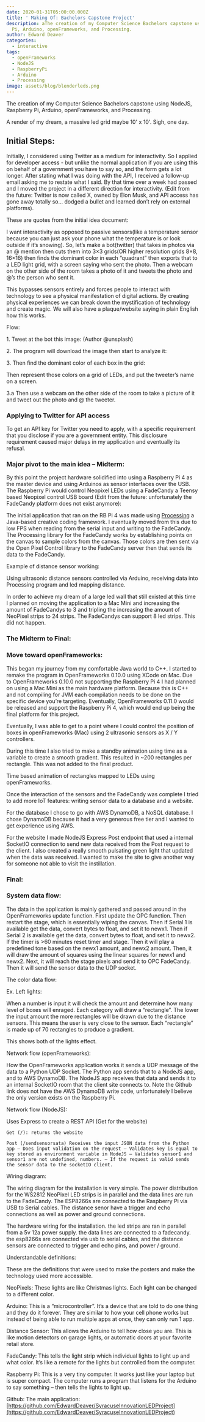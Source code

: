 ```yaml
---
date: 2020-01-31T05:00:00.000Z
title: ' Making Of: Bachelors Capstone Project'
description: aThe creation of my Computer Science Bachelors capstone using NodeJS, Raspberry
  Pi, Arduino, openFrameworks, and Processing.
author: Edward Deaver
categories:
  - interactive
tags:
  - openFrameworks
  - NodeJS
  - RaspberryPi
  - Arduino
  - Processing
image: assets/blog/blenderleds.png
---
```


The creation of my Computer Science Bachelors capstone using NodeJS, Raspberry Pi, Arduino, openFrameworks, and Processing.

<AstroImage src="assets/blog/blenderleds.png" alt="Person standing in front of a wall of leds" width={601} height={591} />

A render of my dream, a massive led grid maybe 10' x 10'. Sigh, one day.

## Initial Steps:

Initially, I considered using Twitter as a medium for interactivity. So I applied for developer access - but unlike the normal application if you are using this on behalf of a government you have to say so, and the form gets a lot longer. After stating what I was doing with the API, I received a follow-up email asking me to restate what I said. By that time over a week had passed and I moved the project in a different direction for interactivity. (Edit from the future: Twitter is now called X, owned by Elon Musk, and API access has gone away totally so… dodged a bullet and learned don’t rely on external platforms).

These are quotes from the initial idea document:

I want interactivity as opposed to passive sensors(like a temperature sensor because you can just ask your phone what the temperature is or look outside if it’s snowing). So, let’s make a bot(twitter) that takes in photos via an @ mention then cuts them into 3×3 grids(OR higher resolution grids 8×8, 16×16) then finds the dominant color in each “quadrant” then exports that to a LED light grid, with a screen saying who sent the photo. Then a webcam on the other side of the room takes a photo of it and tweets the photo and @’s the person who sent it.

This bypasses sensors entirely and forces people to interact with technology to see a physical manifestation of digital actions. By creating physical experiences we can break down the mystification of technology and create magic. We will also have a plaque/website saying in plain English how this works.

Flow:

  

1\.  Tweet at the bot this image: (Author @unsplash)

<AstroImage src="assets/blog/stock-image-225x300-2.png" alt="Stock image of a building looking up" width={225} height={300} />

2\. The program will download the image then start to analyze it:

<AstroImage src="assets/blog/stockimagegrid-225x300-2.png" alt="That building with a grid on it" width={225} height={300} />

3\. Then find the dominant color of each box in the grid:

<AstroImage src="assets/blog/stockimagegridcolor-225x300-2.png" alt="Grid of the image with the most dominant color in each grid" width={225} height={300} />

Then represent those colors on a grid of LEDs, and put the tweeter’s name on a screen.

3.a Then use a webcam on the other side of the room to take a picture of it and tweet out the photo and @ the tweeter.

### Applying to Twitter for API access

To get an API key for Twitter you need to apply, with a specific requirement that you disclose if you are a government entity. This disclosure requirement caused major delays in my application and eventually its refusal.

### Major pivot to the main idea – Midterm:

By this point the project hardware solidified into using a Raspberry Pi 4 as the master device and using Arduinos as sensor interfaces over the USB. The Raspberry Pi would control Neopixel LEDs using a FadeCandy a Teensy based Neopixel control USB board (Edit from the future: unfortunately the FadeCandy platform does not exist anymore):

<AstroImage src="assets/blog/Slide5.jpg" alt="Slide of the hardware" width={960} height={540} />

The initial application that ran on the RB Pi 4 was made using [Processing](https://processing.org/) a Java-based creative coding framework. I eventually moved from this due to low FPS when reading from the serial input and writing to the FadeCandy. The Processing library for the FadeCandy works by establishing points on the canvas to sample colors from the canvas. Those colors are then sent via the Open Pixel Control library to the FadeCandy server then that sends its data to the FadeCandy.

<AstroImage src="assets/blog/Slide6-1.jpg" alt="Software architecture " width={960} height={540} />

Example of distance sensor working:

<Vimeo id="852516514" />

Using ultrasonic distance sensors controlled via Arduino, receiving data into Processing program and led mapping distance.

In order to achieve my dream of a large led wall that still existed at this time I planned on moving the application to a Mac Mini and increasing the amount of FadeCandys to 3 and tripling the increasing the amount of NeoPixel strips to 24 strips. The FadeCandys can support 8 led strips. This did not happen.

<AstroImage src="assets/blog/Slide11.jpg" alt="Hardware slide now using mac mini and multiple esp32 and 3 fadecandys " width={960} height={540} />

### The Midterm to Final:

### Move toward openFrameworks:

This began my journey from my comfortable Java world to C++. I started to remake the program in OpenFrameworks 0.10.0 using XCode on Mac. Due to OpenFrameworks 0.10.0 not supporting the Raspberry Pi 4 I had planned on using a Mac Mini as the main hardware platform. Because this is C++ and not compiling for JVM each compilation needs to be done on the specific device you’re targeting. Eventually, OpenFrameworks 0.11.0 would be released and support the Raspberry Pi 4, which would end up being the final platform for this project.

Eventually, I was able to get to a point where I could control the position of boxes in openFrameworks (Mac) using 2 ultrasonic sensors as X / Y controllers.

<Vimeo id="852517849" />

During this time I also tried to make a standby animation using time as a variable to create a smooth gradient. This resulted in \~200 rectangles per rectangle. This was not added to the final product.

<Vimeo id="852518345" />

Time based animation of rectangles mapped to LEDs using openFrameworks. 

Once the interaction of the sensors and the FadeCandy was complete I tried to add more IoT features: writing sensor data to a database and a website.

For the database I chose to go with AWS DynamoDB, a NoSQL database. I chose DynamoDB because it had a very generous free tier and I wanted to get experience using AWS.

For the website I made NodeJS Express Post endpoint that used a internal SocketIO connection to send new data received from the Post request to the client. I also created a really smooth pulsating green light that updated when the data was received. I wanted to make the site to give another way for someone not able to visit the instillation.

<Vimeo id="852519092" />

### Final:

### System data flow:

The data in the application is mainly gathered and passed around in the OpenFrameworks update function. First update the OPC function. Then restart the stage, which is essentially wiping the canvas. Then if Serial 1 is available get the data, convert bytes to float, and set it to newx1. Then if Serial 2 is available get the data, convert bytes to float, and set it to newx2. If the timer is >60 minutes reset timer and stage. Then it will play a predefined tone based on the newx1 amount, and newx2 amount. Then, it will draw the amount of squares using the linear squares for newx1 and newx2. Next, it will reach the stage pixels and send it to OPC FadeCandy. Then it will send the sensor data to the UDP socket.

<AstroImage src="assets/blog/SystemDataFlow.jpg" alt="The image illustrates a flowchart of a system data flow for an update function, detailing various operations involving OPC library functions. The flow starts with resetting OPC timer/error codes and proceeds through a series of steps, including:  Initiating the stage with OPC.beginStage() to create the stage rectangle and buffer.  Handling audio playback functions (audioPlayBackAtPoint) based on input data.  Drawing linear squares for data visualization (DrawLinearSquares).  Sending sensor data via UDPSEND to a websocket server.  Managing system timer for tasks such as resetting the stage after 60 minutes.  Completing stages with OPC.endStage() and capturing pixel data for LED strips.  Writing to channels with OPC.writeChannel() and connecting to the OPC client if not already connected.  Each step includes specific conditions like checking data amounts, converting data, and setting frequencies." width={960} height={540} />

The color data flow:

<AstroImage src="assets/blog/ColorDataFlow.jpg" alt="The image shows a data flow diagram for controlling lighting effects using serial data input. The flow is split between left and right lights, with each side receiving data from Serial1 and Serial2 inputs. The input values are divided into four categories based on their size:  Category 1 (Input > 6000)  Category 2 (Input > 4000)  Category 3 (Input > 2000)  Category 4 (Input < 500)  For each category, the system draws a specific area of rectangles, with each area consisting of 70 rectangles to produce a gradient effect. The left and right lights are controlled independently based on the corresponding inputs, with each category drawing a different number of rectangle areas for visual effects." width={960} height={540} />

Ex. Left lights:

When a number is input it will check the amount and determine how many level of boxes will enraged. Each category will draw a “rectangle”. The lower the input amount the more rectangles will be drawn due to the distance sensors. This means the user is very close to the sensor. Each “rectangle” is made up of 70 rectangles to produce a gradient.

This shows both of the lights effect.

Network flow (openFrameworks):

How the OpenFrameworks application works it sends a UDP message of the data to a Python UDP Socket. The Python app sends that to a NodeJS app, and to AWS DynamoDB. The NodeJS app receives that data and sends it to an internal SocketIO room that the client site connects to. Note the Github link does not have the AWS DynamoDB write code, unfortunately I believe the only version exists on the Raspberry Pi.

<AstroImage src="assets/blog/NetworkFlow.jpg" alt="The image illustrates the network flow for a system involving various technologies. The flow begins with the FadeCandy Server, which communicates through a socket with OpenFrameworks. OpenFrameworks then uses a UDP socket to connect to a Python WebSocket Server and a REST Client.  On the web side, there is a connection to Socket IO Client hosted on Heroku, which communicates with a NodeJS Express / Socket IO server. This server sends HTTPS POST requests to an AWS DynamoDB database for data storage and management. The diagram shows a clear division between local (localhost) and web-based communication paths." width={960} height={540} />

Network flow (NodeJS):

Uses Express to create a REST API (Get for the website)

    Get (/): returns the website

    Post (/sendsensorsata) Receives the input JSON data from the Python app – Does input validation on the request – Validates key is equal to key stored as environment variable in NodeJS – Validates sensor1 and sensor1 are not undefined, numbers. – If the request is valid sends the sensor data to the socketIO client.

Wiring diagram:

The wiring diagram for the installation is very simple. The power distribution for the WS2812 NeoPixel LED strips is in parallel and the data lines are run to the FadeCandy. The ESP8266s are connected to the Raspberry Pi via USB to Serial cables. The distance senor have a trigger and echo connections as well as power and ground connections.

<AstroImage src="assets/blog/FINAL-Presentation.015.jpeg" alt="Here's alt text for this hardware wiring diagram: &#x22;Hardware wiring diagram showing connections between a Raspberry Pi, FadeCandy controller, ESP8266 modules, distance sensors, and WS2812 LED strips. The diagram includes a 5V 12A power supply connected to WAGO lever nuts for power distribution. Color-coded wiring shows power ground (blue), data ground (black), data positive (white), and power positive (red) connections. The Raspberry Pi connects to a FadeCandy board, which then connects to four separate WS2812 1-meter 60-LED strips. Two ESP8266 modules are shown connected to distance sensors. All components are interconnected through the WAGO terminal blocks for organized power and data distribution." width={960} height={540} />

The hardware wiring for the installation. the led strips are ran in parallel from a 5v 12a power supply. the data lines are connected to a fadecandy. the esp8266s are connected via usb to serial cables, and the distance sensors are connected to trigger and echo pins, and power / ground.

Understandable definitions:

These are the definitions that were used to make the posters and make the technology used more accessible.

NeoPixels: These lights are like Christmas lights. Each light can be changed to a different color.

Arduino: This is a “microcontroller”. It’s a device that are told to do one thing and they do it forever. They are similar to how your cell phone works but instead of being able to run multiple apps at once, they can only run 1 app.

Distance Sensor: This allows the Arduino to tell how close you are. This is like motion detectors on garage lights, or automatic doors at your favorite retail store.

FadeCandy: This tells the light strip which individual lights to light up and what color. It’s like a remote for the lights but controlled from the computer.

Raspberry Pi: This is a very tiny computer. It works just like your laptop but is super compact. The computer runs a program that listens for the Arduino to say something – then tells the lights to light up.

Github: The main application: [https://github.com/EdwardDeaver/SyracuseInnovationLEDProject](https://github.com/EdwardDeaver/SyracuseInnovationLEDProject)
